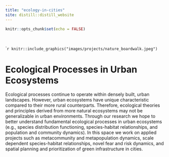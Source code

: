 ```yaml
---
title: "ecology-in-cities"
site: distill::distill_website
---
```


```r
knitr::opts_chunk$set(echo = FALSE)
```

<style>
d-title, d-byline {
  display: none
}
</style>

<br>

````r
knitr::include_graphics("images/projects/nature_boardwalk.jpeg")
```

# Ecological Processes in Urban Ecosystems

Ecological processes continue to operate within densely built, urban landscapes. However, urban ecosystems have unique characteristic compared to their more rural counterparts. Therefore, ecological theories and principles derived from more natural ecosystems may not be generalizable in urban environments. Through our research we hope to better understand fundamental ecological processes in urban ecosystems (e.g., species distribution functioning, species-habitat relationships, and population and community dynamics). In this space we work on applied projects such as metacommunity and metapopulation dynamics, scale dependent species-habitat relationships, novel fear and risk dynamics, and spatial planning and prioritization of green infrastructure in cities.